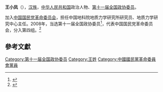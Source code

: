 {{otheruses|王小鳳}}
'''王小凤'''（{{bd|1941年||}}），[[汉族|汉族]]，[[中华人民共和国|中华人民共和国]]政治人物、[[第十一届全国政协委员|第十一届全国政协委员]]。

加入[[中国国民党革命委员会|中国国民党革命委员会]]，担任中国地科院地质力学研究所研究员、地质力学研究中心主任。2008年，当选第十一届全国政协委员<ref>{{cite news|title=第十一届全国政协委员名单|url=http://www.indaa.com.cn/zt/2009qglh/zxzs/200903/t20090303_127573.html|accessdate=2013-04-09|newspaper=新华社北京1月25日电 中国人民政治协商会议第十一届全国委员会委员名单(共2237人，2008年1月25日政协第十届全国委员会常务委员会第二十次会议通过)|date=2008年1月25日|deadurl=yes|archiveurl=https://web.archive.org/web/20130928014403/http://www.indaa.com.cn/zt/2009qglh/zxzs/200903/t20090303_127573.html|archivedate=2013年9月28日}}</ref>，代表中国国民党革命委员会，分入第四组。<ref>{{cite news|title=全国政协信息-王小凤|url=http://www.cppcc.gov.cn/CMS/wylibary/showJcwyxtInfoWylibary.action?tabJcwyxt.guid=11W0000980&wytype=wjwy|accessdate=2013-04-11|newspaper=全国政协委员会|archive-date=2015-06-21|archive-url=https://web.archive.org/web/20150621101116/http://www.cppcc.gov.cn/CMS/wylibary/showJcwyxtInfoWylibary.action?tabJcwyxt.guid=11W0000980&wytype=wjwy|dead-url=no}}</ref>

==參考文獻==
{{reflist}}
{{中国政治人物小作品}}

[[Category:第十一届全国政协委员|Category:第十一届全国政协委员]]
[[Category:王姓|Category:王姓]]
[[Category:中國國民黨革命委員會黨員|Category:中國國民黨革命委員會黨員]]